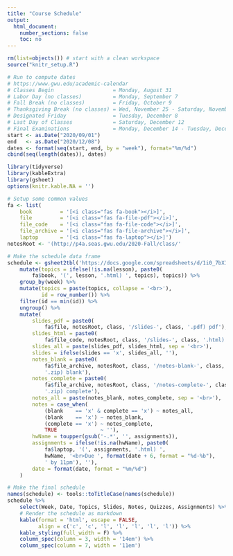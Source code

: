 ```yaml
---
title: "Course Schedule"
output:
  html_document:
    number_sections: false
    toc: no
---
```


```r
rm(list=objects()) # start with a clean workspace
source("knitr_setup.R")
```

```r
# Run to compute dates
# https://www.gwu.edu/academic-calendar
# Classes Begin                   = Monday, August 31
# Labor Day (no classes)          = Monday, September 7
# Fall Break (no classes)         = Friday, October 9
# Thanksgiving Break (no classes) = Wed, November 25 - Saturday, November 28
# Designated Friday               = Tuesday, December 8
# Last Day of Classes             = Saturday, December 12
# Final Examinations              = Monday, December 14 - Tuesday, December 22
start <- as.Date("2020/09/01")
end   <- as.Date("2020/12/08")
dates <- format(seq(start, end, by = "week"), format="%m/%d")
cbind(seq(length(dates)), dates)
```

```r
library(tidyverse)
library(kableExtra)
library(gsheet)
options(knitr.kable.NA = '')

# Setup some common values
fa <- list(
    book         = '[<i class="fas fa-book"></i>]',
    file         = '[<i class="fas fa-file-pdf"></i>]',
    file_code    = '[<i class="fas fa-file-code"></i>]',
    file_archive = '[<i class="fas fa-file-archive"></i>]',
    laptop       = '[<i class="fas fa-laptop"></i>]')
notesRoot <- '(http://p4a.seas.gwu.edu/2020-Fall/class/'

# Make the schedule data frame
schedule <- gsheet2tbl('https://docs.google.com/spreadsheets/d/1i0_7bX1rzy9YC7sSNEDmqgwzQW_VC5DVqr0yqPVpoIQ/edit?usp=sharing') %>%
    mutate(topics = ifelse(!is.na(lesson), paste0(
        fa$book, '(', lesson, '.html) ', topics), topics)) %>%
    group_by(week) %>%
    mutate(topics = paste(topics, collapse = '<br>'),
           id = row_number()) %>%
    filter(id == min(id)) %>%
    ungroup() %>%
    mutate(
        slides_pdf = paste0(
            fa$file, notesRoot, class, '/slides-', class, '.pdf) pdf'),
        slides_html = paste0(
            fa$file_code, notesRoot, class, '/slides-', class, '.html) html'),
        slides_all = paste(slides_pdf, slides_html, sep = '<br>'),
        slides = ifelse(slides == 'x', slides_all, ''),
        notes_blank = paste0(
            fa$file_archive, notesRoot, class, '/notes-blank-', class,
            '.zip) blank'),
        notes_complete = paste0(
            fa$file_archive, notesRoot, class, '/notes-complete-', class,
            '.zip) complete'),
        notes_all = paste(notes_blank, notes_complete, sep = '<br>'),
        notes = case_when(
            (blank    == 'x' & complete == 'x') ~ notes_all,
            (blank    == 'x') ~ notes_blank,
            (complete == 'x') ~ notes_complete,
            TRUE              ~ ''),
        hwName = toupper(gsub('-.*', '', assignments)),
        assignments = ifelse(!is.na(hwName), paste0(
            fa$laptop, '(', assignments, '.html) ',
            hwName, '<br>Due ', format(date + 6, format = "%d-%b"),
            ' by 11pm'), ''),
        date = format(date, format = "%m/%d")
    )

# Make the final schedule
names(schedule) <- tools::toTitleCase(names(schedule))
schedule %>%
    select(Week, Date, Topics, Slides, Notes, Quizzes, Assignments) %>%
    # Render the schedule as markdown
    kable(format = 'html', escape = FALSE,
          align = c('c', 'c', 'l', 'l', 'l', 'l', 'l')) %>%
    kable_styling(full_width = F) %>%
    column_spec(column = 3, width = '14em') %>%
    column_spec(column = 7, width = '11em')
```
